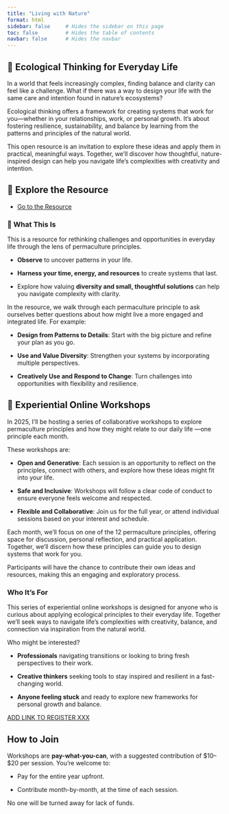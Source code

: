 ```yaml
---
title: "Living with Nature"
format: html
sidebar: false     # Hides the sidebar on this page
toc: false         # Hides the table of contents
navbar: false      # Hides the navbar
---
```


## 🌿 Ecological Thinking for Everyday Life

In a world that feels increasingly complex, finding balance and clarity can feel like a challenge. What if there was a way to design your life with the same care and intention found in nature's ecosystems?

Ecological thinking offers a framework for creating systems that work for you—whether in your relationships, work, or personal growth. It’s about fostering resilience, sustainability, and balance by learning from the patterns and principles of the natural world.

This open resource is an invitation to explore these ideas and apply them in practical, meaningful ways. Together, we’ll discover how thoughtful, nature-inspired design can help you navigate life’s complexities with creativity and intention.

## 📖 Explore the Resource

-   [Go to the Resource](./bookcover.qmd)

### **🐚 What This Is**

This is a resource for rethinking challenges and opportunities in everyday life through the lens of permaculture principles.

-   **Observe** to uncover patterns in your life.

-   **Harness your time, energy, and resources** to create systems that last.

-   Explore how valuing **diversity and small, thoughtful solutions** can help you navigate complexity with clarity.

In the resource, we walk through each permaculture principle to ask ourselves better questions about how might live a more engaged and integrated life. For example:

-   **Design from Patterns to Details**: Start with the big picture and refine your plan as you go.

-   **Use and Value Diversity**: Strengthen your systems by incorporating multiple perspectives.

-   **Creatively Use and Respond to Change**: Turn challenges into opportunities with flexibility and resilience.

## 🌾 **Experiential Online Workshops**

In 2025, I’ll be hosting a series of collaborative workshops to explore permaculture principles and how they might relate to our daily life —one principle each month.

These workshops are:

-   **Open and Generative**: Each session is an opportunity to reflect on the principles, connect with others, and explore how these ideas might fit into your life.

-   **Safe and Inclusive**: Workshops will follow a clear code of conduct to ensure everyone feels welcome and respected.

-   **Flexible and Collaborative**: Join us for the full year, or attend individual sessions based on your interest and schedule.

Each month, we’ll focus on one of the 12 permaculture principles, offering space for discussion, personal reflection, and practical application. Together, we’ll discern how these principles can guide you to design systems that work for you.

Participants will have the chance to contribute their own ideas and resources, making this an engaging and exploratory process.

### **Who It’s For** 

This series of experiential online workshops is designed for anyone who is curious about applying ecological principles to their everyday life. Together we'll seek ways to navigate life's complexities with creativity, balance, and connection via inspiration from the natural world.

Who might be interested?

-   **Professionals** navigating transitions or looking to bring fresh perspectives to their work.

-   **Creative thinkers** seeking tools to stay inspired and resilient in a fast-changing world.

-   **Anyone feeling stuck** and ready to explore new frameworks for personal growth and balance.

[ADD LINK TO REGISTER XXX](https://your-google-form-link)

## **How to Join**

Workshops are **pay-what-you-can**, with a suggested contribution of \$10–\$20 per session. You’re welcome to:

-   Pay for the entire year upfront.

-   Contribute month-by-month, at the time of each session.

No one will be turned away for lack of funds.
